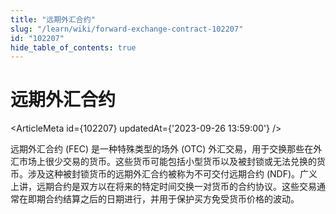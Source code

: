 ```yaml
---
title: "远期外汇合约"
slug: "/learn/wiki/forward-exchange-contract-102207"
id: "102207"
hide_table_of_contents: true
---
```



# 远期外汇合约

<ArticleMeta id={102207} updatedAt={'2023-09-26 13:59:00'} />
<div className='border-solid border-b border-t-0 my-4 border-[var(--ifm-color-gray-300)]' />

远期外汇合约 (FEC) 是一种特殊类型的场外 (OTC) 外汇交易，用于交换那些在外汇市场上很少交易的货币。这些货币可能包括小型货币以及被封锁或无法兑换的货币。涉及这种被封锁货币的远期外汇合约被称为不可交付远期合约 (NDF)。广义上讲，远期合约是双方以在将来的特定时间交换一对货币的合约协议。这些交易通常在即期合约结算之后的日期进行，并用于保护买方免受货币价格的波动。
